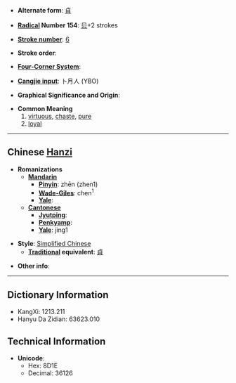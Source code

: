 * '''Alternate form''': [[貞]]

* '''[[Wiktionary:Chinese radical index| Radical]] Number 154''': [[Wiktionary:Chinese radical index 贝|贝]]+2 strokes

* '''[[Wiktionary:Chinese total strokes index|Stroke number]]''': [[Wiktionary:Chinese total strokes index 6|6]]

* '''Stroke order''': 

* '''[[Wiktionary:Chinese four corner index|Four-Corner System]]''': 

* '''[[Wiktionary:Chinese Cangjie index|Cangjie input]]''': 卜月人 (YBO)

* '''Graphical Significance and Origin''': 

* '''Common Meaning'''
*#[[virtuous]], [[chaste]], [[pure]]
*# [[loyal]]

----

== Chinese [[Hanzi]] ==

* '''Romanizations'''
** '''[[Mandarin]]'''
*** '''[[Pinyin]]''': zhēn (zhen1)
*** '''[[Wade-Giles]]''': chen<sup>1</sup>
*** '''[[Yale]]''': 
** '''[[Cantonese]]'''
*** '''[[Jyutping]]''':
*** '''[[Penkyamp]]''': 
*** '''[[Yale]]''': jing1

* '''Style''': [[Simplified Chinese]] 
** '''[[Traditional Chinese|Traditional]] equivalent''': [[貞]]

* '''Other info''': 

----

== Dictionary Information ==

* KangXi: 1213.211
* Hanyu Da Zidian: 63623.010

== Technical Information ==

* '''Unicode''':
** Hex: 8D1E
** Decimal: 36126